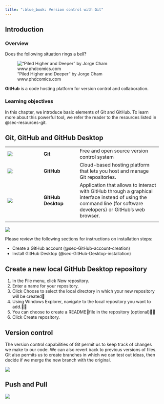 ```yaml
---
title: ":blue_book: Version control with Git"
---
```


## Introduction

### Overview

Does the following situation rings a bell?

!["Piled Higher and Deeper" by Jorge Cham www.phdcomics.com](images/paste-2840AEE3.png){#fig-final-doc}

**GitHub** is a code hosting platform for version control and collaboration.

### Learning objectives

In this chapter, we introduce basic elements of Git and GitHub. To learn more about this powerful tool, we refer the reader to the resources listed in @sec-resources-git.

## Git, GitHub and GitHub Desktop

|                                |                    |                                                                                   |
|-----------------|-----------------|-------------------------------------|
| ![](images/paste-5B5DE956.png) | **Git**            | Free and open source version control system                                       |
| ![](images/paste-A0B6FCC4.png) | **GitHub**         | Cloud-based hosting platform that lets you host and manage Git repositories.  |
| ![](images/paste-B8632B75.png) | **GitHub Desktop** | Application that allows to interact with GitHub through a graphical interface instead of using the command line (for software developers) or GitHub’s web browser.
 |

![](images/paste-081F7F03.png)

Please review the following sections for instructions on installation steps:

-   Create a GitHub account (@sec-GitHub-account-creation)
-   Install GitHub Desktop (@sec-GitHub-Desktop-installation)

## Create a new local GitHub Desktop repository

1.  In the File menu, click New repository.
2.  Enter a name for your repository.
3.  Click Choose to select the local directory in which your new repository will be created
4.  Using Windows Explorer, navigate to the local repository you want to add.
5.  You can choose to create a READMEfile in the repository (optional)
6.  Click Create repository.

## Version control

The version control capabilities of Git permit us to keep track of changes we make to our code. We can also revert back to previous versions of files. Git also permits us to create branches in which we can test out ideas, then decide if we merge the new branch with the original.

![](images/paste-48384992.png)

## Push and Pull

![](images/paste-A340C143.png)
